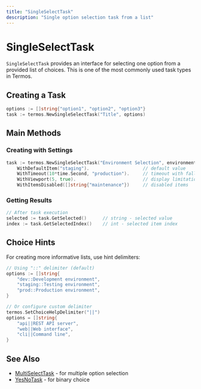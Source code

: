 ```yaml
---
title: "SingleSelectTask"
description: "Single option selection task from a list"
---
```


# SingleSelectTask

`SingleSelectTask` provides an interface for selecting one option from a provided list of choices. This is one of the most commonly used task types in Termos.

## Creating a Task

```go
options := []string{"option1", "option2", "option3"}
task := termos.NewSingleSelectTask("Title", options)
```

## Main Methods

### Creating with Settings

```go
task := termos.NewSingleSelectTask("Environment Selection", environments).
    WithDefaultItem("staging").                    // default value
    WithTimeout(10*time.Second, "production").     // timeout with fallback
    WithViewport(5, true).                         // display limitation
    WithItemsDisabled([]string{"maintenance"})     // disabled items
```

### Getting Results

```go
// After task execution
selected := task.GetSelected()      // string - selected value
index := task.GetSelectedIndex()    // int - selected item index
```

## Choice Hints

For creating more informative lists, use hint delimiters:

```go
// Using "::" delimiter (default)
options := []string{
    "dev::Development environment",
    "staging::Testing environment", 
    "prod::Production environment",
}

// Or configure custom delimiter
termos.SetChoiceHelpDelimiter("||")
options = []string{
    "api||REST API server",
    "web||Web interface",
    "cli||Command line",
}
```

## See Also

- [MultiSelectTask](/en/components/multiselect-task) - for multiple option selection
- [YesNoTask](/en/components/yesno-task) - for binary choice